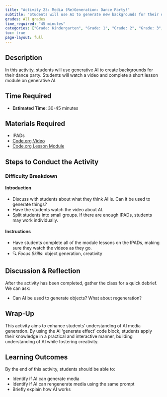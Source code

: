 ```yaml
---
title: "Activity 23: Media (Re)Generation: Dance Party!"
subtitle: "Students will use AI to generate new backgrounds for their dance party to help understand how AI works."
grades: All grades
time_required: "45 minutes"
categories: ["Grade: Kindergarten", "Grade: 1", "Grade: 2", "Grade: 3", "Grade: 4", "Grade: 5", "Grade: 6", "Time: 45 Minutes"]
toc: true 
page-layout: full
---
```


## Description

In this activity, students will use generative AI to create backgrounds for their dance party. Students will watch a video and complete a short lesson module on generative AI.

## Time Required

- **Estimated Time**: 30-45 minutes

## Materials Required

- IPADs
- [Code.org Video](https://youtu.be/m4fcHdJ-65o)
- [Code.org Lesson Module](https://studio.code.org/courses/dance-ai-2023/units/1/lessons/1/levels/2)

## Steps to Conduct the Activity

### Difficulty Breakdown

#### Introduction

- Discuss with students about what they think AI is. Can it be used to generate things?
- Have the students watch the video about AI.
- Split students into small groups. If there are enough IPADs, students may work individually.

#### Instructions

- Have students complete all of the module lessons on the IPADs, making sure they watch the videos as they go.
- 🔍 *Focus Skills*: object generation, creativity

## Discussion & Reflection

After the activity has been completed, gather the class for a quick debrief. We can ask:

- Can AI be used to generate objects? What about regeneration?

## Wrap-Up

This activity aims to enhance students' understanding of AI media generation. By using the AI 'generate effect' code block, students apply their knowledge in a practical and interactive manner, building understanding of AI while fostering creativity.

## Learning Outcomes

By the end of this activity, students should be able to:

- Identify if AI can generate media
- Identify if AI can rengenerate media using the same prompt
- Briefly explain how AI works